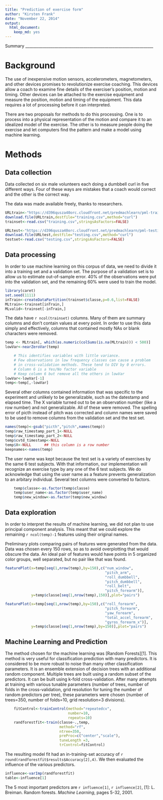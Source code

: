 ```yaml
---
title: "Prediction of exercise form"
author: "Kirsten Frank"
date: "November 22, 2014"
output:
  html_document:
    keep_md: yes
---
```

Summary
__________________________________________________________________


# Background

The use of inexpensive motion sensors, accelerometers, magnetometers,  and other devices promises to revolutionize exercise coaching. This devices allow a coach to examine fine details of the exerciser's position, motion and timing. Other devices can be attached to the exercise equipment and measure the position, motion and timing of the equipment. This data requires a lot of processing before it can interpreted. 

There are two proposals for methods to do this processing. One is to process into a physical representation of the motion and compare it to an idealized model of the exercise. The other is to measure people doing the exercise and let computers find the pattern and make a model using machine learning. 

# Methods

## Data collection
Data collected on six male volunteers each doing a dumbbell curl in five different ways. Four of these ways are mistakes that a coach would correct and the other is the correct way. 

The data was made available freely, thanks to researchers.

```r
URLtrain<-"https://d396qusza40orc.cloudfront.net/predmachlearn/pml-training.csv"
download.file(URLtrain,destfile="training.csv",method="curl")
trainset<-read.csv("training.csv",stringsAsFactors=FALSE)

URLtest<-"https://d396qusza40orc.cloudfront.net/predmachlearn/pml-testing.csv"
download.file(URLtest,destfile="testing.csv",method="curl")
testset<-read.csv("testing.csv",stringsAsFactors=FALSE)
```
## Data processing
In order to use machine learning on this corpus of data, we need to divide it into a training set and a validation set. The purpose of a validation set is to allow us to estimate out-of-sample error. 40% of the observations were put into the validation set, and the remaining 60% were used to train the model.

```r
library(caret)
set.seed(1111)
inTrain<-createDataPartition(trainset$classe,p=0.6,list=FALSE)
MLtrain<-trainset[inTrain,]
MLvalid<-trainset[-inTrain,]
```

The data have `r ncol(trainset)` columns. Many of them are summary columns and don't contain values at every point. In order to use this data simply and effectively, columns that contained mostly NAs or blank characters were removed.

```r
temp <- MLtrain[, which(as.numeric(colSums(is.na(MLtrain))) < 500)]
lowVar<-nearZeroVar(temp)  

    # This identifies variables with little variance.
    # Few observations in low frequency classes can cause a problem
    # in cross-validation methods. These tend to DIV by 0 errors.
    # Column 6 is a Yes/No factor variable
    # Keep column 6 but remove all the others in lowVar
lowVar<-lowVar[-1]
temp<-temp[,-lowVar]
```

Several other columns contained information that was specific to the experiment and unlikely to be generalizable, such as the datestamp and elapsed time. The X variable turned out to be an observation number (like a row number) and not generalizable. All of these were removed. The spelling error of picth instead of pitch was corrected and column names were saved to be used to remove columns from the validation set and the test set.

```r
names(temp)<-gsub("picth","pitch",names(temp))
temp$raw_timestamp_part_1<-NULL
temp$raw_timestamp_part_2<-NULL
temp$cvtd_timestamp<-NULL
temp$X<-NULL      ## this column is a row number
keepnames<-names(temp)
```

The user name was kept because the test set is a variety of exercises by the same 6 test subjects. With that information, our implementation will recognize an exercise type by any one of the 6 test subjects. We do acknowledge that using the user name as a feature prevents generalization to an arbitary individual. Several text columns were converted to factors.

```r
    temp$classe<-as.factor(temp$classe)
    temp$user_name<-as.factor(temp$user_name)
    temp$new_window<-as.factor(temp$new_window)
```

## Data exploration

In order to interpret the results of machine learning, we did not plan to use principal component analysis. This meant that we could explore the remaining `r ncol(temp)-1` features using their original names.

Preliminary plots comparing pairs of features were generated from the data. Data was chosen every 150 rows, so as to avoid overplotting that would obscure the data. An ideal pair of features would have points in 5 organized color groups, well separated, but no pair like that was found.

```r
featurePlot(x=temp[seq(1,nrow(temp),by=150),c("num_window",
                                              "pitch_arm",
                                              "roll_dumbbell",
                                              "pitch_dumbbell",
                                              "roll_belt",
                                              "pitch_forearm")],
            y=temp$classe[seq(1,nrow(temp),150)],plot="pairs") 

featurePlot(x=temp[seq(1,nrow(temp),by=150),c("roll_forearm",
                                              "pitch_forearm",
                                              "yaw_forearm",
                                              "total_accel_forearm",
                                              "gyros_forearm_x")],
            y=temp$classe[seq(1,nrow(temp),by=150)],plot="pairs") 
```

## Machine Learning and Prediction

The method chosen for the machine learning was [Random Forests][1]. This method is very useful for classification prediction with many predictors. It is considered to be more robust to noise than many other classification parameters. 
It is an ensemble extension of decision trees with an additional random component. Multiple trees are built using a random subset of the predictors. It can be built using k-fold cross-validation. After many attempts at training with various tunable parameters (number of trees, number of folds in the cross-validation, grid resolution for tuning the number of random predictors per tree), these parameters were chosen (number of trees=350, number of folds=10, grid resolution=3 divisions). 

```r
    fitControl<-trainControl(method="repeatedcv",
                             number=10,
                             repeats=10)
    randforestfit<-train(classe~.,temp,
                         method="rf", 
                         ntree=350,
                         preProc=c("center","scale"),
                         tuneLength =3,
                         trControl=fitControl)
```

The resulting model fit had an in-training-set accuracy of `r round(randforestfit$results$Accuracy[2],4)`. We then evaluated the influence of the various predictors.
```r
influence<-varImp(randforestfit)
table<-influence[1]
```

The 5 most important predictors are `r influence[1]`, `r influence[2]`, 
[1]: L. Breiman. Random forests. *Machine Learning*, pages 5-32, 2001.